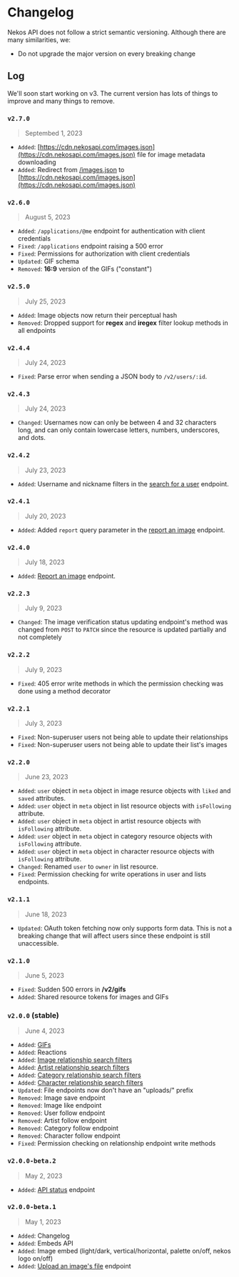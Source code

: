 
# Changelog
 
Nekos API does not follow a strict semantic versioning. Although there are many similarities, we:

- Do not upgrade the major version on every breaking change

## Log

<Callout>
    We'll soon start working on v3. The current version has lots of things to improve and many things to remove.
</Callout>

### `v2.7.0`

> Septembed 1, 2023

- `Added`: [https://cdn.nekosapi.com/images.json](https://cdn.nekosapi.com/images.json) file for image metadata downloading
- `Added`: Redirect from [/images.json](/docs/rest-api/images/resource#imagesjson) to [https://cdn.nekosapi.com/images.json](https://cdn.nekosapi.com/images.json)

### `v2.6.0`

> August 5, 2023

- `Added`: `/applications/@me` endpoint for authentication with client credentials
- `Fixed`: `/applications` endpoint raising a 500 error
- `Fixed`: Permissions for authorization with client credentials
- `Updated`: GIF schema
- `Removed`: **16:9** version of the GIFs ("constant")

### `v2.5.0`

> July 25, 2023

- `Added`: Image objects now return their perceptual hash
- `Removed`: Dropped support for **regex** and **iregex** filter lookup methods in all endpoints

### `v2.4.4`

> July 24, 2023

- `Fixed`: Parse error when sending a JSON body to `/v2/users/:id`.

### `v2.4.3`

> July 24, 2023

- `Changed`: Usernames now can only be between 4 and 32 characters long, and can only contain lowercase letters, numbers, underscores, and dots.

### `v2.4.2`

> July 23, 2023

- `Added`: Username and nickname filters in the [search for a user](/docs/rest-api/users/resource#search-for-a-user) endpoint.

### `v2.4.1`

> July 20, 2023

- `Added`: Added `report` query parameter in the [report an image](/docs/rest-api/images/resource#report-an-image) endpoint.

### `v2.4.0`

> July 18, 2023

- `Added`: [Report an image](/docs/rest-api/images/resource#report-an-image) endpoint.

### `v2.2.3`

> July 9, 2023

- `Changed`: The image verification status updating endpoint's method was changed from `POST` to `PATCH` since the resource is updated partially and not completely

### `v2.2.2`

> July 9, 2023

- `Fixed`: 405 error write methods in which the permission checking was done using a method decorator

### `v2.2.1`

> July 3, 2023

- `Fixed`: Non-superuser users not being able to update their relationships
- `Fixed`: Non-superuser users not being able to update their list's images

### `v2.2.0`

> June 23, 2023

- `Added`: `user` object in `meta` object in image resurce objects with `liked` and `saved` attributes.
- `Added`: `user` object in `meta` object in list resource objects with `isFollowing` attribute.
- `Added`: `user` object in `meta` object in artist resource objects with `isFollowing` attribute.
- `Added`: `user` object in `meta` object in category resource objects with `isFollowing` attribute.
- `Added`: `user` object in `meta` object in character resource objects with `isFollowing` attribute.
- `Changed`: Renamed `user` to `owner` in list resource.
- `Fixed`: Permission checking for write operations in user and lists endpoints. 

### `v2.1.1`

> June 18, 2023

- `Updated`: OAuth token fetching now only supports form data. This is not a breaking change that will affect users since these endpoint is still unaccessible.

### `v2.1.0`

> June 5, 2023

- `Fixed`: Sudden 500 errors in **/v2/gifs**
- `Added`: Shared resource tokens for images and GIFs

### `v2.0.0` (stable)

> June 4, 2023

- `Added`: [GIFs](/docs/rest-api/gifs/resource)
- `Added`: Reactions
- `Added`: [Image relationship search filters](/docs/rest-api/images/resource)
- `Added`: [Artist relationship search filters](/docs/rest-api/artists/resource)
- `Added`: [Category relationship search filters](/docs/rest-api/categories/resource)
- `Added`: [Character relationship search filters](/docs/rest-api/characters/resource)
- `Updated`: File endpoints now don't have an "uploads/" prefix
- `Removed`: Image save endpoint
- `Removed`: Image like endpoint
- `Removed`: User follow endpoint
- `Removed`: Artist follow endpoint
- `Removed`: Category follow endpoint
- `Removed`: Character follow endpoint
- `Fixed`: Permission checking on relationship endpoint write methods

### `v2.0.0-beta.2`

> May 2, 2023

- `Added`: [API status](/api/status) endpoint

### `v2.0.0-beta.1`

> May 1, 2023

- `Added`: Changelog
- `Added`: Embeds API
- `Added`: Image embed (light/dark, vertical/horizontal, palette on/off, nekos logo on/off)
- `Added`: [Upload an image's file](/docs/rest-api/images/resource/#upload-an-image) endpoint
